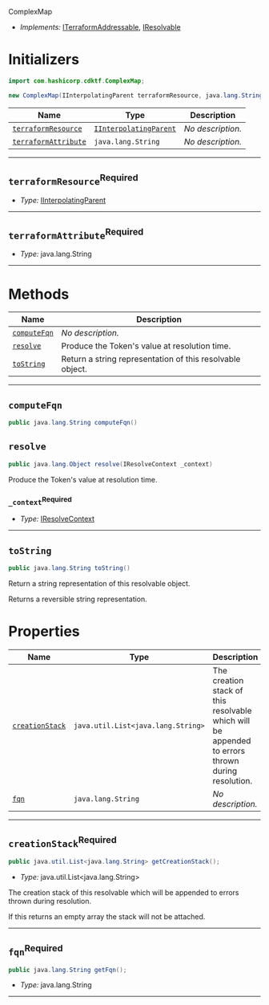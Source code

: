  ComplexMap <a name="ComplexMap" id="cdktf.ComplexMap"></a>

- *Implements:* <a href="#cdktf.ITerraformAddressable">ITerraformAddressable</a>, <a href="#cdktf.IResolvable">IResolvable</a>

# Initializers <a name="Initializers" id="cdktf.ComplexMap.Initializer"></a>

```java
import com.hashicorp.cdktf.ComplexMap;

new ComplexMap(IInterpolatingParent terraformResource, java.lang.String terraformAttribute);
```

| **Name** | **Type** | **Description** |
| --- | --- | --- |
| <code><a href="#cdktf.ComplexMap.Initializer.parameter.terraformResource">terraformResource</a></code> | <code><a href="#cdktf.IInterpolatingParent">IInterpolatingParent</a></code> | *No description.* |
| <code><a href="#cdktf.ComplexMap.Initializer.parameter.terraformAttribute">terraformAttribute</a></code> | <code>java.lang.String</code> | *No description.* |

---

## `terraformResource`<sup>Required</sup> <a name="terraformResource" id="cdktf.ComplexMap.Initializer.parameter.terraformResource"></a>

- *Type:* <a href="#cdktf.IInterpolatingParent">IInterpolatingParent</a>

---

## `terraformAttribute`<sup>Required</sup> <a name="terraformAttribute" id="cdktf.ComplexMap.Initializer.parameter.terraformAttribute"></a>

- *Type:* java.lang.String

---

# Methods <a name="Methods" id="Methods"></a>

| **Name** | **Description** |
| --- | --- |
| <code><a href="#cdktf.ComplexMap.computeFqn">computeFqn</a></code> | *No description.* |
| <code><a href="#cdktf.ComplexMap.resolve">resolve</a></code> | Produce the Token's value at resolution time. |
| <code><a href="#cdktf.ComplexMap.toString">toString</a></code> | Return a string representation of this resolvable object. |

---

## `computeFqn` <a name="computeFqn" id="cdktf.ComplexMap.computeFqn"></a>

```java
public java.lang.String computeFqn()
```

## `resolve` <a name="resolve" id="cdktf.ComplexMap.resolve"></a>

```java
public java.lang.Object resolve(IResolveContext _context)
```

Produce the Token's value at resolution time.

### `_context`<sup>Required</sup> <a name="_context" id="cdktf.ComplexMap.resolve.parameter._context"></a>

- *Type:* <a href="#cdktf.IResolveContext">IResolveContext</a>

---

## `toString` <a name="toString" id="cdktf.ComplexMap.toString"></a>

```java
public java.lang.String toString()
```

Return a string representation of this resolvable object.

Returns a reversible string representation.


# Properties <a name="Properties" id="Properties"></a>

| **Name** | **Type** | **Description** |
| --- | --- | --- |
| <code><a href="#cdktf.ComplexMap.property.creationStack">creationStack</a></code> | <code>java.util.List<java.lang.String></code> | The creation stack of this resolvable which will be appended to errors thrown during resolution. |
| <code><a href="#cdktf.ComplexMap.property.fqn">fqn</a></code> | <code>java.lang.String</code> | *No description.* |

---

## `creationStack`<sup>Required</sup> <a name="creationStack" id="cdktf.ComplexMap.property.creationStack"></a>

```java
public java.util.List<java.lang.String> getCreationStack();
```

- *Type:* java.util.List<java.lang.String>

The creation stack of this resolvable which will be appended to errors thrown during resolution.

If this returns an empty array the stack will not be attached.

---

## `fqn`<sup>Required</sup> <a name="fqn" id="cdktf.ComplexMap.property.fqn"></a>

```java
public java.lang.String getFqn();
```

- *Type:* java.lang.String

---


